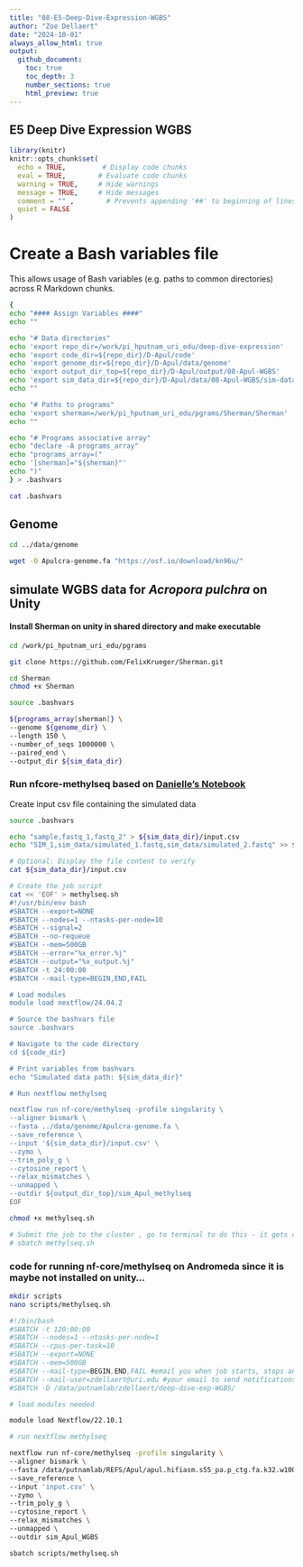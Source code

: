 ```yaml
---
title: "08-E5-Deep-Dive-Expression-WGBS"
author: "Zoe Dellaert"
date: "2024-10-01"
always_allow_html: true
output: 
  github_document:
    toc: true
    toc_depth: 3
    number_sections: true
    html_preview: true 
---
```


## E5 Deep Dive Expression WGBS

```r
library(knitr)
knitr::opts_chunk$set(
  echo = TRUE,         # Display code chunks
  eval = TRUE,        # Evaluate code chunks
  warning = TRUE,     # Hide warnings
  message = TRUE,     # Hide messages
  comment = "" ,        # Prevents appending '##' to beginning of lines in code output
  quiet = FALSE
)
```

# Create a Bash variables file

This allows usage of Bash variables (e.g. paths to common directories) across R Markdown chunks.
```bash
{
echo "#### Assign Variables ####"
echo ""

echo "# Data directories"
echo 'export repo_dir=/work/pi_hputnam_uri_edu/deep-dive-expression'
echo 'export code_dir=${repo_dir}/D-Apul/code'
echo 'export genome_dir=${repo_dir}/D-Apul/data/genome'
echo 'export output_dir_top=${repo_dir}/D-Apul/output/08-Apul-WGBS'
echo 'export sim_data_dir=${repo_dir}/D-Apul/data/08-Apul-WGBS/sim-data'
echo ""

echo "# Paths to programs"
echo 'export sherman=/work/pi_hputnam_uri_edu/pgrams/Sherman/Sherman'
echo ""

echo "# Programs associative array"
echo "declare -A programs_array"
echo "programs_array=("
echo '[sherman]="${sherman}"'
echo ")"
} > .bashvars

cat .bashvars
```

## Genome

```bash
cd ../data/genome

wget -O Apulcra-genome.fa "https://osf.io/download/kn96u/"
```

## simulate WGBS data for *Acropora pulchra* on Unity

#### Install Sherman on unity in shared directory and make executable

```bash
cd /work/pi_hputnam_uri_edu/pgrams

git clone https://github.com/FelixKrueger/Sherman.git

cd Sherman
chmod +x Sherman
```

```bash
source .bashvars

${programs_array[sherman]} \
--genome ${genome_dir} \
--length 150 \
--number_of_seqs 1000000 \
--paired_end \
--output_dir ${sim_data_dir}
```

### Run nfcore-methylseq based on [Danielle's Notebook](https://github.com/daniellembecker/DanielleBecker_Lab_Notebook/blob/master/_posts/2023-03-13-P.meandrina-WGBS-Workflow-Host.md)

Create input csv file containing the simulated data 

```bash
source .bashvars

echo "sample,fastq_1,fastq_2" > ${sim_data_dir}/input.csv
echo "SIM_1,sim_data/simulated_1.fastq,sim_data/simulated_2.fastq" >> ${sim_data_dir}/input.csv

# Optional: Display the file content to verify
cat ${sim_data_dir}/input.csv
```

```bash
# Create the job script
cat << 'EOF' > methylseq.sh
#!/usr/bin/env bash
#SBATCH --export=NONE
#SBATCH --nodes=1 --ntasks-per-node=10
#SBATCH --signal=2
#SBATCH --no-requeue
#SBATCH --mem=500GB
#SBATCH --error="%x_error.%j"
#SBATCH --output="%x_output.%j"
#SBATCH -t 24:00:00
#SBATCH --mail-type=BEGIN,END,FAIL

# Load modules
module load nextflow/24.04.2

# Source the bashvars file
source .bashvars

# Navigate to the code directory
cd ${code_dir}

# Print variables from bashvars
echo "Simulated data path: ${sim_data_dir}"

# Run nextflow methylseq

nextflow run nf-core/methylseq -profile singularity \
--aligner bismark \
--fasta ../data/genome/Apulcra-genome.fa \
--save_reference \
--input '${sim_data_dir}/input.csv' \
--zymo \
--trim_poly_g \
--cytosine_report \
--relax_mismatches \
--unmapped \
--outdir ${output_dir_top}/sim_Apul_methylseq
EOF

chmod +x methylseq.sh

# Submit the job to the cluster , go to terminal to do this - it gets confusing in Rmd...
# sbatch methylseq.sh
```

### code for running nf-core/methylseq on Andromeda since it is maybe not installed on unity...

```bash
mkdir scripts
nano scripts/methylseq.sh
```

```bash
#!/bin/bash
#SBATCH -t 120:00:00
#SBATCH --nodes=1 --ntasks-per-node=1
#SBATCH --cpus-per-task=10
#SBATCH --export=NONE
#SBATCH --mem=500GB
#SBATCH --mail-type=BEGIN,END,FAIL #email you when job starts, stops and/or fails
#SBATCH --mail-user=zdellaert@uri.edu #your email to send notifications
#SBATCH -D /data/putnamlab/zdellaert/deep-dive-exp-WGBS/

# load modules needed

module load Nextflow/22.10.1

# run nextflow methylseq

nextflow run nf-core/methylseq -profile singularity \
--aligner bismark \
--fasta /data/putnamlab/REFS/Apul/apul.hifiasm.s55_pa.p_ctg.fa.k32.w100.z1000.ntLink.5rounds.masked.fa \
--save_reference \
--input 'input.csv' \
--zymo \
--trim_poly_g \
--cytosine_report \
--relax_mismatches \
--unmapped \
--outdir sim_Apul_WGBS
```

```bash
sbatch scripts/methylseq.sh
```

